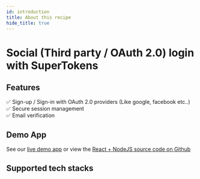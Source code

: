 ```yaml
---
id: introduction
title: About this recipe
hide_title: true
---
```


# Social (Third party / OAuth 2.0) login with SuperTokens

## Features

✅ Sign-up / Sign-in with OAuth 2.0 providers (Like google, facebook etc..) <br/>
✅ Secure session management <br/>
✅ Email verification <br/>

## Demo App

See our [live demo app](https://thirdparty.demo.supertokens.com/) or view the [React + NodeJS source code on Github](https://github.com/supertokens/supertokens-auth-react/tree/master/examples/with-thirdparty)


## Supported tech stacks

<TechStackSupport />